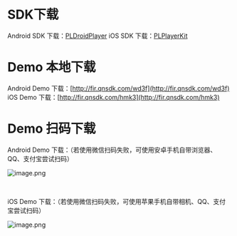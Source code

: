 # SDK下载

Android SDK 下载：[PLDroidPlayer](https://github.com/pili-engineering/PLDroidPlayer)
iOS SDK 下载：[PLPlayerKit](https://github.com/pili-engineering/PLPlayerKit)


# Demo 本地下载
Android Demo 下载：[http://fir.qnsdk.com/wd3f](http://fir.qnsdk.com/wd3f)
iOS Demo 下载：[http://fir.qnsdk.com/hmk3](http://fir.qnsdk.com/hmk3)


# Demo 扫码下载

Android Demo 下载：（若使用微信扫码失败，可使用安卓手机自带浏览器、QQ、支付宝尝试扫码）

![image.png](https://dn-odum9helk.qbox.me/FgGtKuW8aJT3pbMydgftZQjml_Jt)

<br />

iOS Demo 下载：（若使用微信扫码失败，可使用苹果手机自带相机、QQ、支付宝尝试扫码）

![image.png](https://dn-odum9helk.qbox.me/FvYQ4XNPCaUwWFq_IwlNyYkDu1M9)
